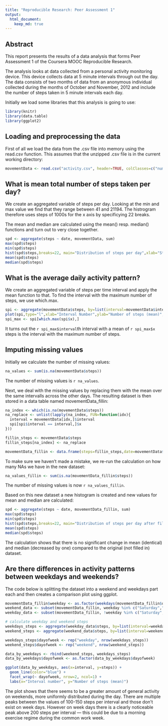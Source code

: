 ```yaml
---
title: "Reproducible Research: Peer Assessment 1"
output: 
  html_document:
    keep_md: true
---
```

## Abstract

This report presents the results of a data analysis that forms Peer Assessment 1 of the Coursera MOOC Reproducible Research.

The analysis looks at data collected from a personal activity monitoring device. This device collects data at 5 minute intervals through out the day. The data consists of two months of data from an anonymous individual collected during the months of October and November, 2012 and include the number of steps taken in 5 minute intervals each day.

Initially we load some libraries that this analysis is going to use:

```r
library(knitr)
library(data.table)
library(ggplot2)
```

## Loading and preprocessing the data

First of all we load the data from the .csv file into memory using the read.csv function. This assumes that the unzipped .csv file is in the current working directory:

```r
movementData <- read.csv("activity.csv", header=TRUE, colClasses=c("numeric","Date","numeric"))
```

## What is mean total number of steps taken per day?

We create an aggregated variable of steps per day. Looking at the min and max value we find that they range between 41 and 21194. The histrogram therefore uses steps of 1000s for the x axis by specificying 22 breaks.

The mean and median are calculated using the mean() resp. median() functions and turn out to very close together.

```r
spd <- aggregate(steps ~ date, movementData, sum)
max(spd$steps)
min(spd$steps)
hist(spd$steps,breaks=22, main="Distribution of steps per day",xlab="Steps per day",ylab="Frequency")
mean(spd$steps)
median(spd$steps)
```

## What is the average daily activity pattern?

We create an aggregated variable of steps per time interval and apply the mean function to that. To find the interval with the maximum number of steps, we use which.max.

```r
spi <- aggregate(movementData$steps, by=list(interval=movementData$interval),FUN=mean,na.rm=TRUE)
plot(spi,type="l",xlab="Interval Number",ylab="Number of steps (mean)",main="Average Daily Activity Pattern")
spi_max <- spi[which.max(spi$x),]
```

It turns out the `r spi_max$interval`th interval with a mean of `r spi_max$x` steps is the interval with the maximum number of steps.

## Imputing missing values

Initially we calculate the number of missing values:

```r
na_values <- sum(is.na(movementData$steps))
```

The number of missing values is `r na_values`.

Next, we deal with the missing values by replacing them with the mean over the same intervalls across the other days. The resulting dataset is then stored in a data table named movementData_fillin:

```r
na_index <- which(is.na(movementData$steps))
na_replace <- unlist(lapply(na_index, FUN=function(idx){
  interval = movementData[idx,]$interval
  spi[spi$interval == interval,]$x
}))

fillin_steps <- movementData$steps
fillin_steps[na_index] <- na_replace

movementData_fillin <- data.frame(steps=fillin_steps,date=movementData$date,interval=movementData$interval)
```

To make sure we haven't made a mistake, we re-run the calculation on how many NAs we have in the new dataset:

```r
na_values_fillin <- sum(is.na(movementData_fillin$steps))
```

The number of missing values is now `r na_values_fillin`.

Based on this new dataset a new histogram is created and new values for mean and median are calculated:

```r
spd <- aggregate(steps ~ date, movementData_fillin, sum)
max(spd$steps)
min(spd$steps)
hist(spd$steps,breaks=22, main="Distribution of steps per day after filling in NA values",xlab="Steps per day",ylab="Frequency")
mean(spd$steps)
median(spd$steps)
```

The calculation shows that there is no significant change in mean (identical) and median (decreased by one) compared to the original (not filled in) dataset.

## Are there differences in activity patterns between weekdays and weekends?

The code below is splitting the dataset into a weekend and weekdays part each and then creates a comparison plot using ggplot.
```r
movementData_fillin$weekday <- as.factor(weekdays(movementData_fillin$date))
weekend_data <- subset(movementData_fillin, weekday %in% c("Saturday","Sunday"))
weekday_data <- subset(movementData_fillin, !weekday %in% c("Saturday","Sunday"))

# calculate weekday and weekend steps
weekdays_steps <- aggregate(weekday_data$steps, by=list(interval=weekday_data$interval),FUN=mean, na.rm=T)
weekend_steps <- aggregate(weekend_data$steps, by=list(interval=weekend_data$interval),FUN=mean, na.rm=T)

weekdays_steps$dayofweek <- rep("weekday", nrow(weekdays_steps))
weekend_steps$dayofweek <- rep("weekend", nrow(weekend_steps))

data_by_weekdays <- rbind(weekend_steps, weekdays_steps)
data_by_weekdays$dayofweek <- as.factor(data_by_weekdays$dayofweek)

ggplot(data_by_weekdays, aes(x=interval, y=steps)) + 
  geom_line(color="blue") + 
  facet_wrap(~ dayofweek, nrow=2, ncol=1) +
  labs(x="Interval number", y="Number of steps (mean)")
```

The plot shows that there seems to be a greater amount of general activity on weekends, more uniformly distributed during the day. There are multiple peaks between the values of 100-150 steps per interval and those don't exist on week days. However on week days there is a clearly noticeable peak above 200 steps per interval --- this could be due to a morning exercise regime during the common work week.

